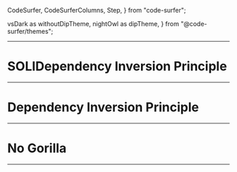   CodeSurfer,
  CodeSurferColumns,
  Step,
} from "code-surfer";

  vsDark as withoutDipTheme,
  nightOwl as dipTheme,
} from "@code-surfer/themes";


---

# SOLIDependency Inversion Principle

---

# Dependency Inversion Principle

---

# No Gorilla

---

